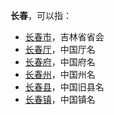 '''长春'''，可以指：
*[[长春市|长春市]]，吉林省省会
*[[长春厅|长春厅]]，中国厅名
*[[长春府|长春府]]，中国府名
*[[长春州|长春州]]，中国州名
*[[长春县|长春县]]，中国旧县名
*[[长春镇|长春镇]]，中国镇名

{{Disambig|C|Cat=二字中国地名消歧义}}